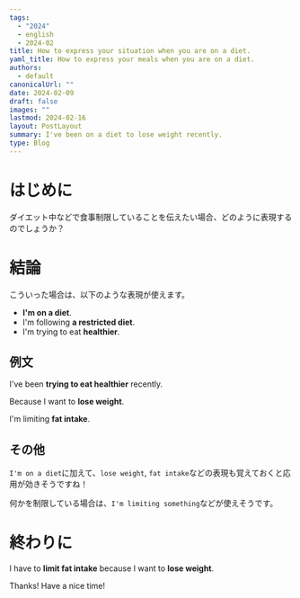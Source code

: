 ```yaml
---
tags:
  - "2024"
  - english
  - 2024-02
title: How to express your situation when you are on a diet.
yaml_title: How to express your meals when you are on a diet.
authors:
  - default
canonicalUrl: ""
date: 2024-02-09
draft: false
images: ""
lastmod: 2024-02-16
layout: PostLayout
summary: I've been on a diet to lose weight recently.
type: Blog
---
```


# はじめに

ダイエット中などで食事制限していることを伝えたい場合、どのように表現するのでしょうか？

# 結論

こういった場合は、以下のような表現が使えます。

- **I'm on a diet**.
- I'm following **a restricted diet**.
- I'm trying to eat **healthier**.

## 例文

I've been **trying to eat healthier** recently.

Because I want to **lose weight**.

I'm limiting **fat intake**.

## その他

`I'm on a diet`に加えて、`lose weight`, `fat intake`などの表現も覚えておくと応用が効きそうですね！

何かを制限している場合は、`I'm limiting something`などが使えそうです。

# 終わりに

I have to **limit fat intake** because I want to **lose weight**.

Thanks!
Have a nice time!
